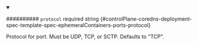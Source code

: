 
<details className="config-field" data-expandable="false" open>
<summary>

########## `protocol` <span className="config-field-required" data-required="false">required</span> <span className="config-field-type">string</span> <span className="config-field-default"></span> <span className="config-field-enum"></span> {#controlPlane-coredns-deployment-spec-template-spec-ephemeralContainers-ports-protocol}

Protocol for port. Must be UDP, TCP, or SCTP.
Defaults to "TCP".

</summary>



</details>
